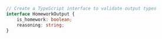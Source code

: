 ```typescript TypeScript
// Create a TypeScript interface to validate output types
interface HomeworkOutput {
    is_homework: boolean;
    reasoning: string;
}
```